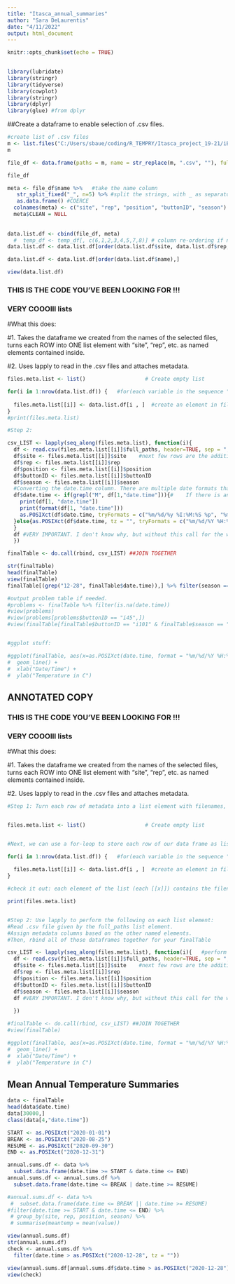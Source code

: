 ```yaml
---
title: "Itasca_annual_summaries"
author: "Sara DeLaurentis"
date: "4/11/2022"
output: html_document
---
```


```r
knitr::opts_chunk$set(echo = TRUE)

  
library(lubridate)
library(stringr)
library(tidyverse)
library(cowplot)
library(stringr)
library(dplyr)
library(glue) #from dplyr


```



##Create a dataframe to enable selection of .csv files.

```r
#create list of .csv files
m <- list.files("C:/Users/sbaue/coding/R_TEMPRY/Itasca_project_19-21/iButtons", pattern = "*.csv")
m

file_df <- data.frame(paths = m, name = str_replace(m, ".csv", ""), full_paths = list.files("C:/Users/sbaue/coding/R_TEMPRY/Itasca_project_19-21/iButtons", pattern = "*.csv", full.names = TRUE))

file_df

meta <- file_df$name %>%   #take the name column 
   str_split_fixed("_", n=5) %>% #split the strings, with _ as separator.
   as.data.frame() #COERCE
  colnames(meta) <- c("site", "rep", "position", "buttonID", "season") #
  meta$CLEAN = NULL 
  
  
data.list.df <- cbind(file_df, meta)
  #  temp_df <- temp_df[, c(6,1,2,3,4,5,7,8)] # column re-ordering if necessary
data.list.df <- data.list.df[order(data.list.df$site, data.list.df$rep, data.list.df$position, data.list.df$season), ] #for checking stuff

data.list.df <- data.list.df[order(data.list.df$name),]

view(data.list.df)

```


### THIS IS THE CODE YOU'VE BEEN LOOKING FOR !!! ###
### VERY COOOlll lists ###

#What this does:

#1. Takes the dataframe we created from the names of the selected files, turns each ROW into ONE list element with "site", "rep", etc. as named elements contained inside.

#2. Uses lapply to read in the .csv files and attaches metadata.


```r

files.meta.list <- list()                   # Create empty list

for(i in 1:nrow(data.list.df)) {   #for(each variable in the sequence "1 through the number of rows in C2A"):
                          
  files.meta.list[[i]] <- data.list.df[i , ]  #create an element in files.meta.list from each row found in C2A
}
#print(files.meta.list)

#Step 2: 

csv_LIST <- lapply(seq_along(files.meta.list), function(i){   
  df <- read.csv(files.meta.list[[i]]$full_paths, header=TRUE, sep = ",") #create "df" by reading the .csv given by full_paths.
  df$site <- files.meta.list[[i]]$site    #next few rows are the addition of metadata columns based on the named element in the list. 
  df$rep <- files.meta.list[[i]]$rep
  df$position <- files.meta.list[[i]]$position
  df$buttonID <- files.meta.list[[i]]$buttonID
  df$season <- files.meta.list[[i]]$season
  #Converting the date.time column. There are multiple date formats that need to be dealt with.
  df$date.time <- if(grepl("M", df[1,"date.time"])){#    If there is an "M" present in the first row of date.time column (AM/PM), look for this format
    print(df[1, "date.time"])
    print(format(df[1, "date.time"]))
    as.POSIXct(df$date.time, tryFormats = c("%m/%d/%y %I:%M:%S %p", "%m/%d/%Y %I:%M:%S %p"), tz = "") #just in case: origin = "1970-01-01 00:00:00 UTC",
  }else{as.POSIXct(df$date.time, tz = "", tryFormats = c("%m/%d/%Y %H:%M", "%m/%d/%Y %H:%M:%S")) #if no "M", look for these formats instead.
  }
  df #VERY IMPORTANT. I don't know why, but without this call for the whole dataframe, you get left with just the last column you created.
  })

finalTable <- do.call(rbind, csv_LIST) ##JOIN TOGETHER

str(finalTable)
head(finalTable)
view(finalTable)
finalTable[(grep("12-28", finalTable$date.time)),] %>% filter(season == "2021")

#output problem table if needed.
#problems <- finalTable %>% filter(is.na(date.time))
#view(problems)
#view(problems[problems$buttonID == "i45",])
#view(finalTable[finalTable$buttonID == "i101" & finalTable$season == "2021",])


#ggplot stuff:

#ggplot(finalTable, aes(x=as.POSIXct(date.time, format = "%m/%d/%Y %H:%M"), y=value, group = position, color = position)) + 
#  geom_line() + 
#  xlab("Date/Time") + 
#  ylab("Temperature in C")


```
## ANNOTATED COPY ##


### THIS IS THE CODE YOU'VE BEEN LOOKING FOR !!! ###
### VERY COOOlll lists ###

#What this does:

#1. Takes the dataframe we created from the names of the selected files, turns each ROW into ONE list element with "site", "rep", etc. as named elements contained inside.

#2. Uses lapply to read in the .csv files and attaches metadata.


```r

#Step 1: Turn each row of metadata into a list element with filenames, site, rep, etc. as named elements within.


files.meta.list <- list()                   # Create empty list


#Next, we can use a for-loop to store each row of our data frame as list element.

for(i in 1:nrow(data.list.df)) {   #for(each variable in the sequence "1 through the number of rows in C2A"):
                          
  files.meta.list[[i]] <- data.list.df[i , ]  #create an element in files.meta.list from each row found in C2A
}

#check it out: each element of the list (each [[x]]) contains the filenames and metadata, and they've maintained their column names as labels, so we can call out that named element when we want.

print(files.meta.list)


#Step 2: Use lapply to perform the following on each list element:
#Read .csv file given by the full_paths list element.
#Assign metadata columns based on the other named elements.
#Then, rbind all of those dataframes together for your finalTable

csv_LIST <- lapply(seq_along(files.meta.list), function(i){   #perform the given function along this list, each element in the list is the input.
  df <- read.csv(files.meta.list[[i]]$full_paths, header=TRUE, sep = ",") #create "df" by reading the .csv given by full_paths.
  df$site <- files.meta.list[[i]]$site    #next few rows are the addition of metadata columns based on the named element in the list. "Make a site column using the thing in the list at [[i]], that's labeled "site"
  df$rep <- files.meta.list[[i]]$rep
  df$position <- files.meta.list[[i]]$position
  df$buttonID <- files.meta.list[[i]]$buttonID
  df$season <- files.meta.list[[i]]$season
  df #VERY IMPORTANT. I don't know why, but without this call for the whole dataframe, you get left with just the last column you created.
  
  })

#finalTable <- do.call(rbind, csv_LIST) ##JOIN TOGETHER
#view(finalTable)

#ggplot(finalTable, aes(x=as.POSIXct(date.time, format = "%m/%d/%Y %H:%M"), y=value, group = position, color = position)) + 
#  geom_line() + 
#  xlab("Date/Time") + 
#  ylab("Temperature in C")


```


## Mean Annual Temperature Summaries ##

```r
data <- finalTable
head(data$date.time)
data[30000,]
class(data[4,"date.time"])

START <- as.POSIXct("2020-01-01")
BREAK <- as.POSIXct("2020-08-25")
RESUME <- as.POSIXct("2020-09-30")
END <- as.POSIXct("2020-12-31")

annual.sums.df <- data %>% 
  subset.data.frame(date.time >= START & date.time <= END) 
annual.sums.df <- annual.sums.df %>% 
  subset.data.frame(date.time <= BREAK | date.time >= RESUME)

#annual.sums.df <- data %>%                    
 #  subset.data.frame(date.time <= BREAK || date.time >= RESUME)
#filter(date.time >= START & date.time <= END) %>% 
 # group_by(site, rep, position, season) %>% 
 # summarise(meantemp = mean(value))

view(annual.sums.df)
str(annual.sums.df)
check <- annual.sums.df %>% 
  filter(date.time > as.POSIXct("2020-12-28", tz = ""))

view(annual.sums.df[annual.sums.df$date.time > as.POSIXct("2020-12-28"),])
view(check)


```